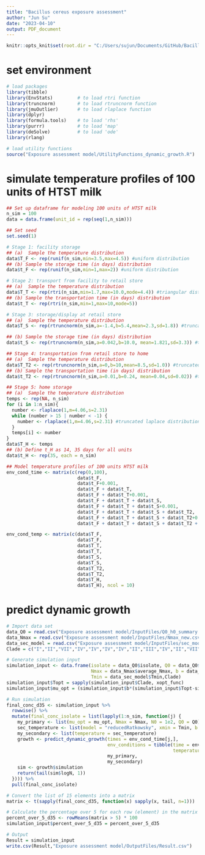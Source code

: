 ```yaml
---
title: "Bacillus cereus exposure assessment"
author: "Jun Su"
date: "2023-04-10"
output: PDF_document
---
```


```r
knitr::opts_knit$set(root.dir = "C:/Users/sujun/Documents/GitHub/Bacillus-cereus-exposure-assessment-model")
```

# set environment 
```r
# load packages 
library(tibble)
library(EnvStats)         # to load rtri function 
library(truncnorm)        # to load rtruncnorm function
library(jmuOutlier)       # to load rlaplace function
library(dplyr)
library(formula.tools)    # to load 'rhs'
library(purrr)            # to load 'map'
library(deSolve)          # to load 'ode'
library(rlang)

# load utility functions
source("Exposure assessment model/UtilityFunctions_dynamic_growth.R")
```

# simulate temperature profiles of 100 units of HTST milk 
```r
## Set up dataframe for modeling 100 units of HTST milk 
n_sim = 100
data = data.frame(unit_id = rep(seq(1,n_sim)))

## Set seed
set.seed(1)

# Stage 1: facility storage 
## (a)  Sample the temperature distribution
data$T_F <- rep(runif(n_sim,min=3.5,max=4.5)) #uniform distribution
## (b) Sample the storage time (in days) distribution
data$t_F <- rep(runif(n_sim,min=1,max=2)) #uniform distribution

# Stage 2: transport from facility to retail store
## (a)  Sample the temperature distribution
data$T_T <- rep(rtri(n_sim,min=1.7,max=10.0,mode=4.4)) #triangular distribution
## (b) Sample the transportation time (in days) distribution
data$t_T <- rep(rtri(n_sim,min=1,max=10,mode=5))

# Stage 3: storage/display at retail store
## (a)  Sample the temperature distribution
data$T_S <- rep(rtruncnorm(n_sim,a=-1.4,b=5.4,mean=2.3,sd=1.8)) #truncated normal distribution

## (b) Sample the storage time (in days) distribution
data$t_S <- rep(rtruncnorm(n_sim,a=0.042,b=10.0, mean=1.821,sd=3.3)) #truncated normal distribution

## Stage 4: transportation from retail store to home
## (a)  Sample the temperature distribution
data$T_T2 <- rep(rtruncnorm(n_sim,a=0,b=10,mean=8.5,sd=1.0)) #truncated normal distribution
## (b) Sample the transportation time (in days) distribution 
data$t_T2 <- rep(rtruncnorm(n_sim,a=0.01,b=0.24, mean=0.04,sd=0.02)) #truncated normal distribution

## Stage 5: home storage 
## (a)  Sample the temperature distribution
temps <- rep(NA, n_sim)
for (i in 1:n_sim){
  number <- rlaplace(1,m=4.06,s=2.31)
  while (number > 15 | number < -1) {
    number <- rlaplace(1,m=4.06,s=2.31) #truncated laplace distribution 
  }
  temps[i] <- number
}
data$T_H <- temps
## (b) Define t_H as 14, 35 days for all units
data$t_H <- rep(35, each = n_sim)

## Model temperature profiles of 100 units HTST milk 
env_cond_time <- matrix(c(rep(0,100),
                          data$t_F, 
                          data$t_F+0.001,
                          data$t_F + data$t_T,
                          data$t_F + data$t_T+0.001,
                          data$t_F + data$t_T + data$t_S,
                          data$t_F + data$t_T + data$t_S+0.001,
                          data$t_F + data$t_T + data$t_S + data$t_T2,
                          data$t_F + data$t_T + data$t_S + data$t_T2+0.001,
                          data$t_F + data$t_T + data$t_S + data$t_T2 + data$t_H), ncol = 10)

env_cond_temp <- matrix(c(data$T_F, 
                          data$T_F,
                          data$T_T,
                          data$T_T,
                          data$T_S,
                          data$T_S,
                          data$T_T2,
                          data$T_T2,
                          data$T_H,
                          data$T_H), ncol = 10)

```

# predict dynamic growth
```r
# Import data set
data_Q0 = read.csv("Exposure assessment model/InputFiles/Q0_h0_summary.csv")
data_Nmax = read.csv("Exposure assessment model/InputFiles/Nmax_new.csv")
data_sec_model = read.csv("Exposure assessment model/InputFiles/sec_model_new.csv")
Clade = c("I","II","VII","IV","IV","IV","IV","II","III","IV","II","VII","II","V","V","IV")

# Generate simulation input
simulation_input <- data.frame(isolate = data_Q0$isolate, Q0 = data_Q0$Q0, 
                               Nmax = data_Nmax$average_Nmax, b = data_sec_model$Slope, 
                               Tmin = data_sec_model$Tmin,Clade)
simulation_input$Topt = sapply(simulation_input$Clade, xopt_func)
simulation_input$mu_opt = (simulation_input$b*(simulation_input$Topt-simulation_input$Tmin))^2 

# Run simulation
final_conc_d35 <- simulation_input %>%
  rowwise() %>%
  mutate(final_conc_isolate = list(lapply(1:n_sim, function(j) {
    my_primary <- list(mu_opt = mu_opt, Nmax = Nmax, N0 = 1e2, Q0 = Q0)
    sec_temperature <- list(model = "reducedRatkowsky", xmin = Tmin, b = b, clade = Clade)
    my_secondary <- list(temperature = sec_temperature)
    growth <- predict_dynamic_growth(times = env_cond_time[j,],
                                     env_conditions = tibble(time = env_cond_time[j,],
                                                             temperature = env_cond_temp[j,]),
                                     my_primary,
                                     my_secondary)
    sim <- growth$simulation
    return(tail(sim$logN, 1))
  }))) %>%
  pull(final_conc_isolate)

# Convert the list of 15 elements into a matrix
matrix <- t(sapply(final_conc_d35, function(x) sapply(x, tail, n=1)))

# Calculate the percentage over 5 for each row (element) in the matrix
percent_over_5_d35 <- rowMeans(matrix > 5) * 100
simulation_input$percent_over_5_d35 = percent_over_5_d35

# Output 
Result = simulation_input
write.csv(Result,"Exposure assessment model/OutputFiles/Result.csv")

```

